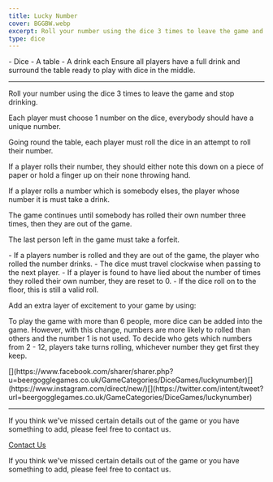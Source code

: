```yaml
---
title: Lucky Number
cover: BGGBW.webp
excerpt: Roll your number using the dice 3 times to leave the game and stop drinking.
type: dice
---
```



<GameHero
  cover="/BeerGoggleGames/images/BGGBW.webp"
  alt="Lucky Number"
/>

<GameSection title="Equipment" icon="/BeerGoggleGames/images/liquor.webp">
-   Dice
-   A table
-   A drink each
</GameSection>

<GameSection title="Setup" icon="/BeerGoggleGames/images/settings.webp">
Ensure all players have a full drink and surround the table ready to play with dice in the middle.

* * *
</GameSection>

<GameSection title="Aim of the Game" icon="/BeerGoggleGames/images/target.webp">
<p>Roll your number using the dice 3 times to leave the game and stop drinking.</p>
</GameSection>

<GameSection title="How to Play" icon="/BeerGoggleGames/images/question.webp">
Each player must choose 1 number on the dice, everybody should have a unique number.

Going round the table, each player must roll the dice in an attempt to roll their number.

If a player rolls their number, they should either note this down on a piece of paper or hold a finger up on their none throwing hand.

If a player rolls a number which is somebody elses, the player whose number it is must take a drink.

The game continues until somebody has rolled their own number three times, then they are out of the game.

The last person left in the game must take a forfeit.
</GameSection>

<GameSection title="Rules" icon="/BeerGoggleGames/images/rules.webp">
-   If a players number is rolled and they are out of the game, the player who rolled the number drinks.
-   The dice must travel clockwise when passing to the next player.
-   If a player is found to have lied about the number of times they rolled their own number, they are reset to 0.
-   If the dice roll on to the floor, this is still a valid roll.
</GameSection>

<GameSection title="Special Edition" icon="/BeerGoggleGames/images/special.webp">
<p>Add an extra layer of excitement to your game by using:</p>
</GameSection>

<GameSection title="**Double dice**" icon="/BeerGoggleGames/images/question.webp">
<p>To play the game with more than 6 people, more dice can be added into the game. However, with this change, numbers are more likely to rolled than others and the number 1 is not used. To decide who gets which numbers from 2 - 12, players take turns rolling, whichever number they get first they keep.</p>
</GameSection>

<GameSection title="Share This Page" icon="/BeerGoggleGames/images/question.webp">
[](https://www.facebook.com/sharer/sharer.php?u=beergogglegames.co.uk/GameCategories/DiceGames/luckynumber)[](https://www.instagram.com/direct/new/)[](https://twitter.com/intent/tweet?url=beergogglegames.co.uk/GameCategories/DiceGames/luckynumber)

* * *
</GameSection>

<GameSection title="Feedback" icon="/BeerGoggleGames/images/question.webp">
If you think we've missed certain details out of the game or you have something to add, please feel free to contact us.

  
  
  
[Contact Us](contact)
</GameSection>

<ShareButtons title="Lucky Number" />

<FeedbackCard>
<p>If you think we've missed certain details out of the game or you have something to add, please feel free to contact us.</p>
</FeedbackCard>
